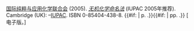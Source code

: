 [[国际纯粹与应用化学联合会]] (2005). ''[[无机化学命名法]]'' (IUPAC 2005年推荐). Cambridge (UK): {{link-en|RSC|RSC}}–[[国际纯粹与应用化学联合会|IUPAC]]. ISBN 0-85404-438-8. {{#if: {{{page|}}}| p.&nbsp;{{{page}}}.}}{{#if: {{{pages|}}}| pp.&nbsp;{{{pages}}}.}} [{{{url|http://old.iupac.org/publications/books/rbook/Red_Book_2005.pdf}}} 电子版。]<noinclude>
{{documentation}}
<!-- PLEASE ADD CATEGORIES AND INTERWIKIS TO THE /doc SUBPAGE, THANKS -->
</noinclude>
